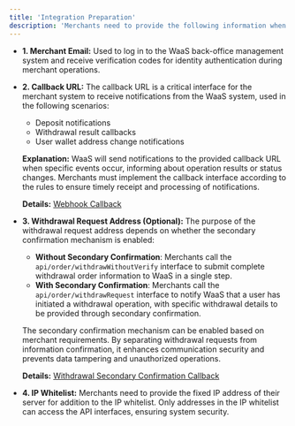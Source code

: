 ```yaml
---
title: 'Integration Preparation'
description: 'Merchants need to provide the following information when integrating with the WaaS system:'
---
```


- **1. Merchant Email:**
  Used to log in to the WaaS back-office management system and receive verification codes for identity authentication during merchant operations.

- **2. Callback URL:**
  The callback URL is a critical interface for the merchant system to receive notifications from the WaaS system, used in the following scenarios:
  - Deposit notifications
  - Withdrawal result callbacks
  - User wallet address change notifications

  **Explanation:**
  WaaS will send notifications to the provided callback URL when specific events occur, informing about operation results or status changes. Merchants must implement the callback interface according to the rules to ensure timely receipt and processing of notifications.

  **Details:** [Webhook Callback](/api-reference/endpoint/en/webhook/callback_overview)


- **3. Withdrawal Request Address (Optional):**
  The purpose of the withdrawal request address depends on whether the secondary confirmation mechanism is enabled:
  - **Without Secondary Confirmation**: Merchants call the `api/order/withdrawWithoutVerify` interface to submit complete withdrawal order information to WaaS in a single step.
  - **With Secondary Confirmation**: Merchants call the `api/order/withdrawRequest` interface to notify WaaS that a user has initiated a withdrawal operation, with specific withdrawal details to be provided through secondary confirmation.

  The secondary confirmation mechanism can be enabled based on merchant requirements. By separating withdrawal requests from information confirmation, it enhances communication security and prevents data tampering and unauthorized operations.

  **Details:** [Withdrawal Secondary Confirmation Callback](/api-reference/endpoint/en/webhook/withdrawal_second)

- **4. IP Whitelist:**
  Merchants need to provide the fixed IP address of their server for addition to the IP whitelist. Only addresses in the IP whitelist can access the API interfaces, ensuring system security.
